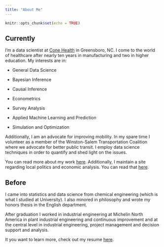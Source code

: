 ```yaml
---
title: "About Me"
---
```


```r
knitr::opts_chunk$set(echo = TRUE)
```

## Currently

I'm a data scientist at [Cone Health](https://www.conehealth.com/) in Greensboro, NC. I come to the world of healthcare after nearly ten years in manufacturing and two in higher education. My interests are in: 

* General Data Science

* Bayesian Inference

* Causal Inference

* Econometrics

* Survey Analysis

* Applied Machine Learning and Prediction

* Simulation and Optimization

Additionally, I am an advocate for improving mobility. In my spare time I volunteer as a member of the Winston-Salem Transportation Coalition where we advocate for better public transit. I employ data science techniques in order to quantify and shed light on the issues. 

You can read more about my work [here](presentations.html). Additionally, I maintain a site regarding local politics and economic analysis. You can read that [here](https://www.nctriadresearch.com/).

## Before

I came into statistics and data science from chemical engineering (which is what I studied at University). I also minored in philosophy and wrote my honors thesis in the English department.

After graduation I worked in industrial engineering at Michelin North America in plant industrial engineering and continuous improvement and at the central level in industrial engineering, project management and decision support and analysis.

It you want to learn more, check out my resume [here](docs/DewittResume.pdf).
